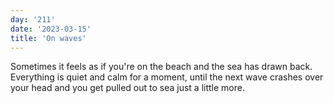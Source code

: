 ```yaml
---
day: '211'
date: '2023-03-15'
title: 'On waves'
---
```


Sometimes it feels as if you're on the beach and the sea has drawn back. Everything is quiet and calm for a moment, until the next wave crashes over your head and you get pulled out to sea just a little more.
